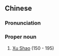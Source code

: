 {{also|许劭}}
==Chinese==
{{zh-forms|s=许劭}}

===Pronunciation===
{{zh-pron
|m=Xǔ Shào
|cat=pn
}}

===Proper noun===
{{zh-proper noun}}

# [[w:Xu Shao|Xu Shao]] (150 - 195)